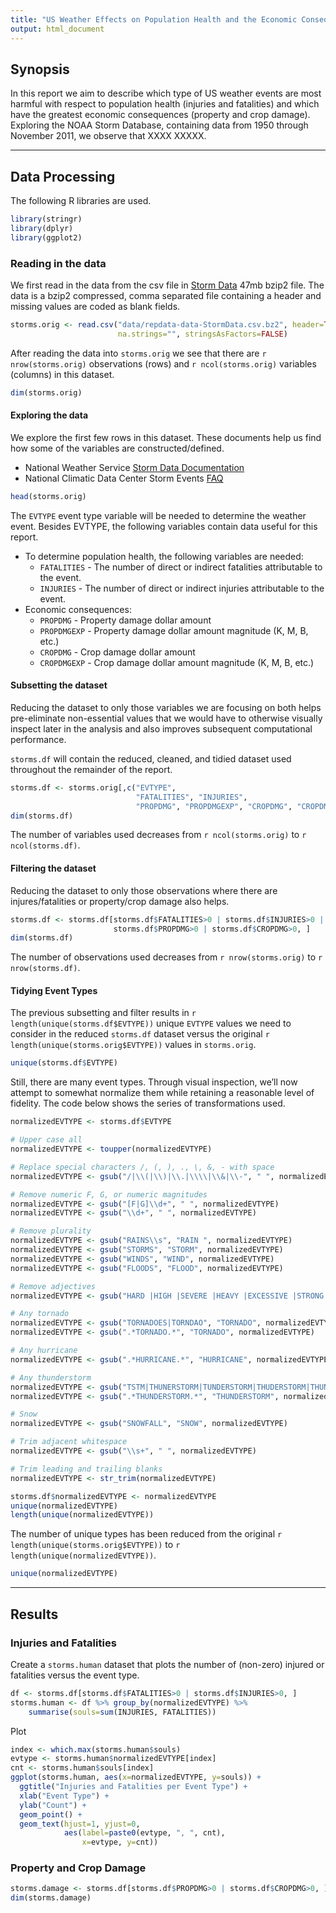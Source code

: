 ```yaml
---
title: "US Weather Effects on Population Health and the Economic Consequences"
output: html_document
---
```


## Synopsis
In this report we aim to describe which type of US weather events are most
harmful with respect to population health (injuries and fatalities) and which
have the greatest economic consequences (property and crop damage).
Exploring the NOAA Storm Database, containing data from 1950 through
November 2011, we observe that XXXX  XXXXX.

--------------------------------------------------------------------------------

## Data Processing
The following R libraries are used.
```r
library(stringr)
library(dplyr)
library(ggplot2)
```

### Reading in the data
We first read in the data from the csv file in
[Storm Data](https://d396qusza40orc.cloudfront.net/repdata%2Fdata%2FStormData.csv.bz2)
47mb bzip2 file.
The data is a bzip2 compressed, comma separated file containing a header and
missing values are coded as blank fields.
```r
storms.orig <- read.csv("data/repdata-data-StormData.csv.bz2", header=TRUE,
                        na.strings="", stringsAsFactors=FALSE)
```

After reading the data into `storms.orig` we see that there are
`r nrow(storms.orig)` observations (rows) and 
`r ncol(storms.orig)` variables (columns) in this dataset.
```r
dim(storms.orig)
```

#### Exploring the data
We explore the first few rows in this dataset.  These documents help us find how some of the variables are constructed/defined.

  - National Weather Service [Storm Data Documentation](https://d396qusza40orc.cloudfront.net/repdata%2Fpeer2_doc%2Fpd01016005curr.pdf)
  - National Climatic Data Center Storm Events [FAQ](https://d396qusza40orc.cloudfront.net/repdata%2Fpeer2_doc%2FNCDC%20Storm%20Events-FAQ%20Page.pdf)

```r
head(storms.orig)
```

The `EVTYPE` event type variable will be needed to determine the weather event.  Besides EVTYPE, the following variables contain data useful for this report.

  - To determine population health, the following variables are needed:
    - `FATALITIES` - The number of direct or indirect fatalities attributable to the event.
    - `INJURIES` - The number of direct or indirect injuries attributable to the event.
  - Economic consequences:
    - `PROPDMG` - Property damage dollar amount
    - `PROPDMGEXP` - Property damage dollar amount magnitude (K, M, B, etc.)
    - `CROPDMG` - Crop damage dollar amount
    - `CROPDMGEXP` - Crop damage dollar amount magnitude (K, M, B, etc.)

#### Subsetting the dataset
Reducing the dataset to only those variables we are focusing on both helps
pre-eliminate non-essential values that we would have to otherwise visually
inspect later in the analysis and also improves subsequent computational performance.

`storms.df` will contain the reduced, cleaned, and tidied dataset used
throughout the remainder of the report.
```r
storms.df <- storms.orig[,c("EVTYPE",
                            "FATALITIES", "INJURIES",
                            "PROPDMG", "PROPDMGEXP", "CROPDMG", "CROPDMGEXP")]
dim(storms.df)
```
The number of variables used decreases from `r ncol(storms.orig)`
to `r ncol(storms.df)`.

#### Filtering the dataset
Reducing the dataset to only those observations where there are injures/fatalities
or property/crop damage also helps.
```r
storms.df <- storms.df[storms.df$FATALITIES>0 | storms.df$INJURIES>0 |
                       storms.df$PROPDMG>0 | storms.df$CROPDMG>0, ]
dim(storms.df)
```
The number of observations used decreases from `r nrow(storms.orig)`
to `r nrow(storms.df)`.

#### Tidying Event Types
The previous subsetting and filter results in `r length(unique(storms.df$EVTYPE))`
unique `EVTYPE` values we need to consider in the reduced `storms.df` dataset
versus the original `r length(unique(storms.orig$EVTYPE))` values in `storms.orig`.
```r
unique(storms.df$EVTYPE)
```

Still, there are many event types.  Through visual inspection, we'll now attempt
to somewhat normalize them while retaining a reasonable level of fidelity.
The code below shows the series of transformations used.
```r
normalizedEVTYPE <- storms.df$EVTYPE

# Upper case all
normalizedEVTYPE <- toupper(normalizedEVTYPE)

# Replace special characters /, (, ), ., \, &, - with space
normalizedEVTYPE <- gsub("/|\\(|\\)|\\.|\\\\|\\&|\\-", " ", normalizedEVTYPE)

# Remove numeric F, G, or numeric magnitudes
normalizedEVTYPE <- gsub("[F|G]\\d+", " ", normalizedEVTYPE)
normalizedEVTYPE <- gsub("\\d+", " ", normalizedEVTYPE)

# Remove plurality
normalizedEVTYPE <- gsub("RAINS\\s", "RAIN ", normalizedEVTYPE)
normalizedEVTYPE <- gsub("STORMS", "STORM", normalizedEVTYPE)
normalizedEVTYPE <- gsub("WINDS", "WIND", normalizedEVTYPE)
normalizedEVTYPE <- gsub("FLOODS", "FLOOD", normalizedEVTYPE)

# Remove adjectives
normalizedEVTYPE <- gsub("HARD |HIGH |SEVERE |HEAVY |EXCESSIVE |STRONG | INJURY", " ", normalizedEVTYPE)

# Any tornado
normalizedEVTYPE <- gsub("TORNADOES|TORNDAO", "TORNADO", normalizedEVTYPE)
normalizedEVTYPE <- gsub(".*TORNADO.*", "TORNADO", normalizedEVTYPE)

# Any hurricane
normalizedEVTYPE <- gsub(".*HURRICANE.*", "HURRICANE", normalizedEVTYPE)

# Any thunderstorm
normalizedEVTYPE <- gsub("TSTM|THUNERSTORM|TUNDERSTORM|THUDERSTORM|THUNDERTORM|THUNDEERSTORM", "THUNDERSTORM", normalizedEVTYPE)
normalizedEVTYPE <- gsub(".*THUNDERSTORM.*", "THUNDERSTORM", normalizedEVTYPE)

# Snow
normalizedEVTYPE <- gsub("SNOWFALL", "SNOW", normalizedEVTYPE)

# Trim adjacent whitespace
normalizedEVTYPE <- gsub("\\s+", " ", normalizedEVTYPE)

# Trim leading and trailing blanks
normalizedEVTYPE <- str_trim(normalizedEVTYPE)

storms.df$normalizedEVTYPE <- normalizedEVTYPE
unique(normalizedEVTYPE)
length(unique(normalizedEVTYPE))
```

The number of unique types has been reduced from the
original `r length(unique(storms.orig$EVTYPE))`
to `r length(unique(normalizedEVTYPE))`.
```r
unique(normalizedEVTYPE)
```

--------------------------------------------------------------------------------

## Results

### Injuries and Fatalities
Create a `storms.human` dataset that plots the number of (non-zero) injured or
fatalities versus the event type.
```r
df <- storms.df[storms.df$FATALITIES>0 | storms.df$INJURIES>0, ]
storms.human <- df %>% group_by(normalizedEVTYPE) %>%
    summarise(souls=sum(INJURIES, FATALITIES))
```
Plot
```r
index <- which.max(storms.human$souls)
evtype <- storms.human$normalizedEVTYPE[index]
cnt <- storms.human$souls[index]
ggplot(storms.human, aes(x=normalizedEVTYPE, y=souls)) +
  ggtitle("Injuries and Fatalities per Event Type") +
  xlab("Event Type") +
  ylab("Count") +
  geom_point() +
  geom_text(hjust=1, yjust=0,
            aes(label=paste0(evtype, ", ", cnt),
                x=evtype, y=cnt))
```

### Property and Crop Damage
```r
storms.damage <- storms.df[storms.df$PROPDMG>0 | storms.df$CROPDMG>0, ]
dim(storms.damage)
```